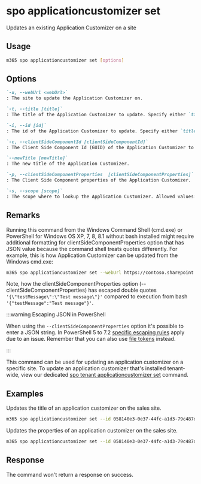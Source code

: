 
# spo applicationcustomizer set

Updates an existing Application Customizer on a site

## Usage

```sh
m365 spo applicationcustomizer set [options]
```

## Options

```md definition-list
`-u, --webUrl <webUrl>`
: The site to update the Application Customizer on.

`-t, --title [title]`
: The title of the Application Customizer to update. Specify either `title`, `id` or `clientSideComponentId`.

`-i, --id [id]`
: The id of the Application Customizer to update. Specify either `title`, `id` or `clientSideComponentId`.

`-c, --clientSideComponentId [clientSideComponentId]`
: The Client Side Component Id (GUID) of the Application Customizer to update. Specify either `title`, `id` or `clientSideComponentId`.

`--newTitle [newTitle]`
: The new title of the Application Customizer.

`-p, --clientSideComponentProperties  [clientSideComponentProperties]`
: The Client Side Component properties of the Application Customizer.

`-s, --scope [scope]`
: The scope where to lookup the Application Customizer. Allowed values: `Site`, `Web`, and `All`. Defaults to `All`.
```

<Global />

## Remarks

Running this command from the Windows Command Shell (cmd.exe) or PowerShell for Windows OS XP, 7, 8, 8.1 without bash installed might require additional formatting for clientSideComponentProperties option that has JSON value because the command shell treats quotes differently. For example, this is how Application Customizer can be updated from the Windows cmd.exe:

```sh
m365 spo applicationcustomizer set --webUrl https://contoso.sharepoint.com/sites/sales --id b41916e7-e69d-467f-b37f-ff8ecf8f99f2 --newTitle "Some customizer" --clientSideComponentProperties '{\"testMessage\":\"Test message\"}'
```

Note, how the clientSideComponentProperties option (--clientSideComponentProperties) has escaped double quotes `'{\"testMessage\":\"Test message\"}'` compared to execution from bash `'{"testMessage":"Test message"}'`.

:::warning Escaping JSON in PowerShell

When using the `--clientSideComponentProperties` option it's possible to enter a JSON string. In PowerShell 5 to 7.2 [specific escaping rules](./../../../user-guide/using-cli.mdx#escaping-double-quotes-in-powershell) apply due to an issue. Remember that you can also use [file tokens](./../../../user-guide/using-cli.mdx#passing-complex-content-into-cli-options) instead.

:::

This command can be used for updating an application customizer on a specific site. To update an application customizer that's installed tenant-wide, view our dedicated [spo tenant applicationcustomizer set](../tenant/tenant-applicationcustomizer-set.mdx) command.

## Examples

Updates the title of an application customizer on the sales site.

```sh
m365 spo applicationcustomizer set --id 058140e3-0e37-44fc-a1d3-79c487d371a3 --newTitle "Some customizer" --webUrl https://contoso.sharepoint.com/sites/sales
```

Updates the properties of an application customizer on the sales site.

```sh
m365 spo applicationcustomizer set --id 058140e3-0e37-44fc-a1d3-79c487d371a3 --clientSideComponentProperties '{ "testMessage": "Test message" }' --webUrl https://contoso.sharepoint.com/sites/sales
```

## Response

The command won't return a response on success.
